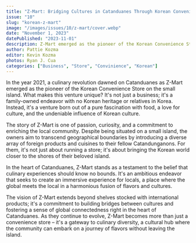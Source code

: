 ```yaml
---
title: "Z-Mart: Bridging Cultures in Catanduanes Through Korean Convenience"
issue: "10"
slug: "korean-z-mart"
image: "/images/issues/10/z-mart/cover.webp"
date: "November 1, 2023"
datePublished: "2023-11-01"
description: Z-Mart emerged as the pioneer of the Korean Convenience Store on the small island.
author: Pattie Kozma
editor: Kevin Kozma
photos: Ryan J. Cua
categories: ["Business", "Store", "Convinience", "Korean"]
---
```


In the year 2021, a culinary revolution dawned on Catanduanes as Z-Mart emerged as the pioneer of the Korean Convenience Store on the small island. What makes this venture unique? It's not just a business; it's a family-owned endeavor with no Korean heritage or relatives in Korea. Instead, it's a venture born out of a pure fascination with food, a love for culture, and the undeniable influence of Korean culture.

<TwoColumn>
  <BlogImage
    width="1000"
    height="1000"
    className="w-full"
    src="/images/issues/10/z-mart/image-1.webp"
    alt="A shelf containing assorted noodles and soups of Korea"
  />
  <BlogImage
    width="1000"
    height="1000"
    className="w-full"
    src="/images/issues/10/z-mart/image-3.webp"
    alt="The front door of the Z-Mart establishment"
  />
</TwoColumn>

The story of Z-Mart is one of passion, curiosity, and a commitment to enriching the local community. Despite being situated on a small island, the owners aim to transcend geographical boundaries by introducing a diverse array of foreign products and cuisines to their fellow Catandunganons. For them, it's not just about running a store; it's about bringing the Korean world closer to the shores of their beloved island.

In the heart of Catanduanes, Z-Mart stands as a testament to the belief that culinary experiences should know no bounds. It's an ambitious endeavor that seeks to create an immersive experience for locals, a place where the global meets the local in a harmonious fusion of flavors and cultures.

<BlogImage
  width="1000"
  height="1000"
  className="w-full"
  src="/images/issues/10/z-mart/image-2.webp"
  alt="The front door of the Z-Mart establishment"
/>

The vision of Z-Mart extends beyond shelves stocked with international products; it's a commitment to building bridges between cultures and fostering a sense of global connectedness right in the heart of Catanduanes. As they continue to evolve, Z-Mart becomes more than just a convenience store – it's a gateway to culinary diversity, a cultural hub where the community can embark on a journey of flavors without leaving the island.
